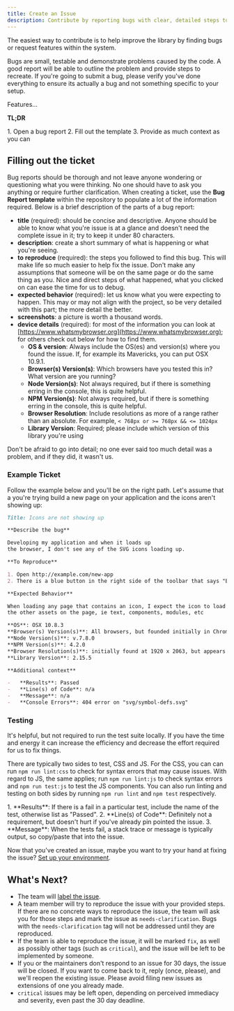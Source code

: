```yaml
---
title: Create an Issue
description: Contribute by reporting bugs with clear, detailed steps to reproduce issues. Ensure you've followed guidelines before submitting to help improve the library.
---
```



<CoC />

The easiest way to contribute is to help improve the library by finding bugs or request features within the system.

Bugs are small, testable and demonstrate problems caused by the code. A good report will be able to outline the problem and provide steps to recreate. If you're going to submit a bug, please verify you've done everything to ensure its actually a bug and not something specific to your setup.

Features…

**TL;DR**

<Steps>1. Open a bug report 2. Fill out the template 3. Provide as much context as you can</Steps>

## Filling out the ticket

Bug reports should be thorough and not leave anyone wondering or questioning what you were thinking. No one should have to ask you anything or require further clarification. When creating a ticket, use the **Bug Report template** within the repository to populate a lot of the information required. Below is a brief description of the parts of a bug report:

-   **title** (required): should be concise and descriptive. Anyone should be able to know what you're issue is at a glance and doesn't need the complete issue in it; try to keep it under 80 characters.
-   **description**: create a short summary of what is happening or what you're seeing.
-   **to reproduce** (required): the steps you followed to find this bug. This will make life so much easier to help fix the issue. Don't make any assumptions that someone will be on the same page or do the same thing as you. Nice and direct steps of what happened, what you clicked on can ease the time for us to debug.
-   **expected behavior** (required): let us know what you were expecting to happen. This may or may not align with the project, so be very detailed with this part; the more detail the better.
-   **screenshots**: a picture is worth a thousand words.
-   **device details** (required): for most of the information you can look at [https://www.whatsmybrowser.org](https://www.whatsmybrowser.org); for others check out below for how to find them.
    -   **OS & version**: Always include the OS(es) and version(s) where you found the issue. If, for example its Mavericks, you can put OSX 10.9.1.
    -   **Browser(s) Version(s)**: Which browsers have you tested this in? What version are you running?
    -   **Node Version(s)**: Not always required, but if there is something erring in the console, this is quite helpful.
    -   **NPM Version(s)**: Not always required, but if there is something erring in the console, this is quite helpful.
    -   **Browser Resolution**: Include resolutions as more of a range rather than an absolute. For example, `< 768px or >= 768px && <= 1024px`
    -   **Library Version**: Required; please include which version of this library you're using

Don't be afraid to go into detail; no one ever said too much detail was a problem, and if they did, it wasn't us.

### Example Ticket

Follow the example below and you'll be on the right path. Let's assume that a you're trying build a new page on your application and the icons aren't showing up:

```markdown
Title: Icons are not showing up

**Describe the bug**

Developing my application and when it loads up
the browser, I don't see any of the SVG icons loading up.

**To Reproduce**

1. Open http://example.com/new-app
2. There is a blue button in the right side of the toolbar that says "Edit" 3. Notice there should be a pencil icon, and there is nothing.

**Expected Behavior**

When loading any page that contains an icon, I expect the icon to load alongside
the other assets on the page, ie text, components, modules, etc

**OS**: OSX 10.8.3
**Browser(s) Version(s)**: All browsers, but founded initially in Chrome 38.0.2125.111
**Node Version(s)**: v.7.8.0
**NPM Version(s)**: 4.2.0
**Browser Resolution(s)**: initially found at 1920 x 2063, but appears >768
**Library Version**: 2.15.5

**Additional context**

-   **Results**: Passed
-   **Line(s) of Code**: n/a
-   **Message**: n/a
-   **Console Errors**: 404 error on "svg/symbol-defs.svg"
```

### Testing

It's helpful, but not required to run the test suite locally. If you have the time and energy it can increase the efficiency and decrease the effort required for us to fix things.

There are typically two sides to test, CSS and JS. For the CSS, you can can run `npm run lint:css` to check for syntax errors that may cause issues. With regard to JS, the same applies; run `npm run lint:js` to check syntax errors and `npm run test:js` to test the JS components. You can also run linting and testing on both sides by running `npm run lint` and `npm test` respectively.

<Steps>
	1. **Results**: If there is a fail in a particular test, include the name of the test, otherwise list as "Passed".
	2. **Line(s) of Code**: Definitely not a requirement, but doesn't hurt if you've already pin pointed the issue. 3.
	**Message**: When the tests fail, a stack trace or message is typically output, so copy/paste that into the issue.
</Steps>

Now that you've created an issue, maybe you want to try your hand at fixing the issue? [Set up your environment](../maintaining/working-with-the-code).

## What's Next?

-   The team will [label the issue](../maintaining/label-issues).
-   A team member will try to reproduce the issue with your provided steps. If there are no concrete ways to reproduce the issue, the team will ask you for those steps and mark the issue as `needs-clarification`. Bugs with the `needs-clarification` tag will not be addressed until they are reproduced.
-   If the team is able to reproduce the issue, it will be marked `fix`, as well as possibly other tags (such as `critical`), and the issue will be left to be implemented by someone.
-   If you or the maintainers don't respond to an issue for 30 days, the issue will be closed. If you want to come back to it, reply (once, please), and we'll reopen the existing issue. Please avoid filing new issues as extensions of one you already made.
-   `critical` issues may be left open, depending on perceived immediacy and severity, even past the 30 day deadline.
